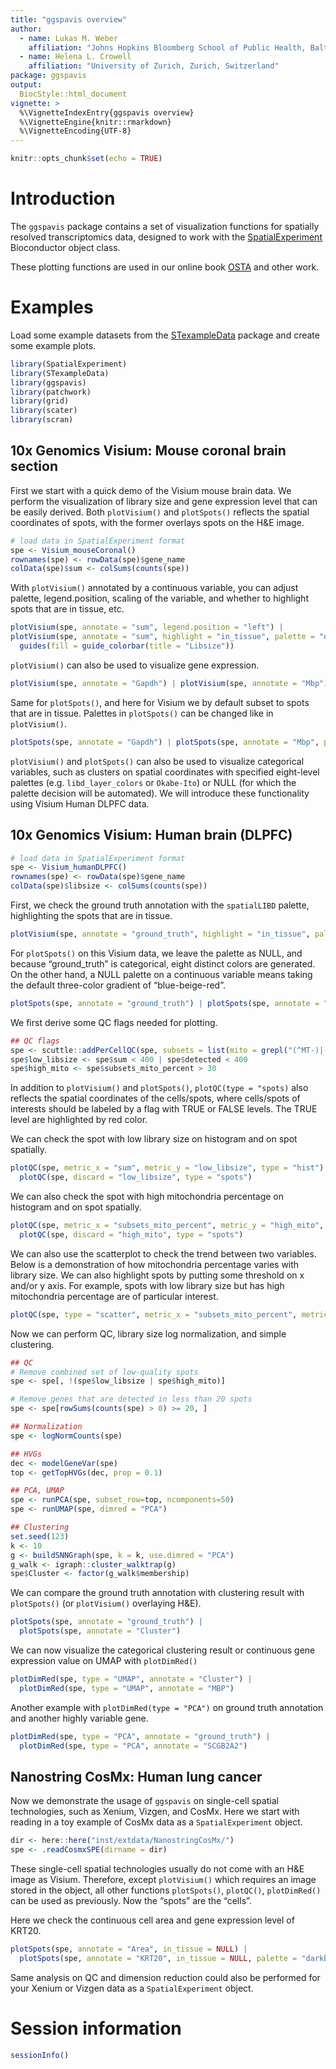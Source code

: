 ```yaml
---
title: "ggspavis overview"
author: 
  - name: Lukas M. Weber
    affiliation: "Johns Hopkins Bloomberg School of Public Health, Baltimore, USA"
  - name: Helena L. Crowell
    affiliation: "University of Zurich, Zurich, Switzerland"
package: ggspavis
output: 
  BiocStyle::html_document
vignette: >
  %\VignetteIndexEntry{ggspavis overview}
  %\VignetteEngine{knitr::rmarkdown}
  %\VignetteEncoding{UTF-8}
---
```


```r
knitr::opts_chunk$set(echo = TRUE)
```

# Introduction

The `ggspavis` package contains a set of visualization functions for spatially resolved transcriptomics data, designed to work with the [SpatialExperiment](https://bioconductor.org/packages/SpatialExperiment) Bioconductor object class.

These plotting functions are used in our online book [OSTA](https://lmweber.org/OSTA-book/) and other work.

# Examples

Load some example datasets from the [STexampleData](https://bioconductor.org/packages/STexampleData) package and create some example plots.

```r
library(SpatialExperiment)
library(STexampleData)
library(ggspavis)
library(patchwork)
library(grid)
library(scater)
library(scran)
```

## 10x Genomics Visium: Mouse coronal brain section

First we start with a quick demo of the Visium mouse brain data. We perform the visualization of library size and gene expression level that can be easily derived. Both `plotVisium()` and `plotSpots()` reflects the spatial coordinates of spots, with the former overlays spots on the H&E image.

```r
# load data in SpatialExperiment format
spe <- Visium_mouseCoronal()
rownames(spe) <- rowData(spe)$gene_name
colData(spe)$sum <- colSums(counts(spe))
```

With `plotVisium()` annotated by a continuous variable, you can adjust palette, legend.position, scaling of the variable, and whether to highlight spots that are in tissue, etc.

```r
plotVisium(spe, annotate = "sum", legend.position = "left") |
plotVisium(spe, annotate = "sum", highlight = "in_tissue", palette = "darkred")+
  guides(fill = guide_colorbar(title = "Libsize"))
```

`plotVisium()` can also be used to visualize gene expression.

```r
plotVisium(spe, annotate = "Gapdh") | plotVisium(spe, annotate = "Mbp")
```

Same for `plotSpots()`, and here for Visium we by default subset to spots that are in tissue. Palettes in `plotSpots()` can be changed like in `plotVisium()`.

```r
plotSpots(spe, annotate = "Gapdh") | plotSpots(spe, annotate = "Mbp", palette = "viridis")
```

`plotVisium()` and `plotSpots()` can also be used to visualize categorical variables, such as clusters on spatial coordinates with specified eight-level palettes (e.g. `libd_layer_colors` or `Okabe-Ito`) or NULL (for which the palette decision will be automated). We will introduce these functionality using Visium Human DLPFC data.

## 10x Genomics Visium: Human brain (DLPFC)

```r
# load data in SpatialExperiment format
spe <- Visium_humanDLPFC()
rownames(spe) <- rowData(spe)$gene_name
colData(spe)$libsize <- colSums(counts(spe))
```

First, we check the ground truth annotation with the `spatialLIBD` palette, highlighting the spots that are in tissue.

```r
plotVisium(spe, annotate = "ground_truth", highlight = "in_tissue", palette = "libd_layer_colors")
```

For `plotSpots()` on this Visium data, we leave the palette as NULL, and because "ground_truth" is categorical, eight distinct colors are generated. On the other hand, a NULL palette on a continuous variable means taking the default three-color gradient of "blue-beige-red". 

```r
plotSpots(spe, annotate = "ground_truth") | plotSpots(spe, annotate = "libsize") + ggtitle("Library size")
```

We first derive some QC flags needed for plotting.

```r
## QC flags
spe <- scuttle::addPerCellQC(spe, subsets = list(mito = grepl("(^MT-)|(^mt-)", rowData(spe)$gene_name)))
spe$low_libsize <- spe$sum < 400 | spe$detected < 400
spe$high_mito <- spe$subsets_mito_percent > 30
```

In addition to `plotVisium()` and `plotSpots()`, `plotQC(type = "spots)` also reflects the spatial coordinates of the cells/spots, where cells/spots of interests should be labeled by a flag with TRUE or FALSE levels. The TRUE level are highlighted by red color. 

We can check the spot with low library size on histogram and on spot spatially.
```r
plotQC(spe, metric_x = "sum", metric_y = "low_libsize", type = "hist") | 
  plotQC(spe, discard = "low_libsize", type = "spots")
```

We can also check the spot with high mitochondria percentage on histogram and on spot spatially.
```r
plotQC(spe, metric_x = "subsets_mito_percent", metric_y = "high_mito", type = "hist") | 
  plotQC(spe, discard = "high_mito", type = "spots")
```

We can also use the scatterplot to check the trend between two variables. Below is a demonstration of how mitochondria percentage varies with library size. We can also highlight spots by putting some threshold on x and/or y axis. For example, spots with low library size but has high mitochondria percentage are of particular interest.

```r
plotQC(spe, type = "scatter", metric_x = "subsets_mito_percent", metric_y = "sum", threshold_x = 30, threshold_y = 400)
```

Now we can perform QC, library size log normalization, and simple clustering.

```r
## QC
# Remove combined set of low-quality spots
spe <- spe[, !(spe$low_libsize | spe$high_mito)]

# Remove genes that are detected in less than 20 spots
spe <- spe[rowSums(counts(spe) > 0) >= 20, ]

## Normalization
spe <- logNormCounts(spe)

## HVGs
dec <- modelGeneVar(spe)
top <- getTopHVGs(dec, prop = 0.1)

## PCA, UMAP
spe <- runPCA(spe, subset_row=top, ncomponents=50)
spe <- runUMAP(spe, dimred = "PCA")

## Clustering
set.seed(123)
k <- 10
g <- buildSNNGraph(spe, k = k, use.dimred = "PCA")
g_walk <- igraph::cluster_walktrap(g)
spe$Cluster <- factor(g_walk$membership)
```

We can compare the ground truth annotation with clustering result with `plotSpots()` (or `plotVisium()` overlaying H\&E).
```r
plotSpots(spe, annotate = "ground_truth") |
  plotSpots(spe, annotate = "Cluster")
```

We can now visualize the categorical clustering result or continuous gene expression value on UMAP with `plotDimRed()`
```r
plotDimRed(spe, type = "UMAP", annotate = "Cluster") | 
  plotDimRed(spe, type = "UMAP", annotate = "MBP")
```
Another example with `plotDimRed(type = "PCA")` on ground truth annotation and another highly variable gene. 
```r
plotDimRed(spe, type = "PCA", annotate = "ground_truth") | 
  plotDimRed(spe, type = "PCA", annotate = "SCGB2A2")
```


## Nanostring CosMx: Human lung cancer
Now we demonstrate the usage of `ggspavis` on single-cell spatial technologies, such as Xenium, Vizgen, and CosMx. Here we start with reading in a toy example of CosMx data as a `SpatialExperiment` object. 
```r
dir <- here::here("inst/extdata/NanostringCosMx/")
spe <- .readCosmxSPE(dirname = dir)
```

These single-cell spatial technologies usually do not come with an H\&E image as Visium. Therefore, except `plotVisium()` which requires an image stored in the object, all other functions `plotSpots()`, `plotQC()`, `plotDimRed()` can be used as previously. Now the "spots" are the "cells". 

Here we check the continuous cell area and gene expression level of KRT20. 
```r
plotSpots(spe, annotate = "Area", in_tissue = NULL) | 
  plotSpots(spe, annotate = "KRT20", in_tissue = NULL, palette = "darkblue")
```
Same analysis on QC and dimension reduction could also be performed for your Xenium or Vizgen data as a `SpatialExperiment` object. 

# Session information

```r
sessionInfo()
```
